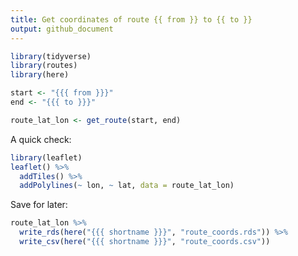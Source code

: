 ```yaml
---
title: Get coordinates of route {{ from }} to {{ to }} 
output: github_document
---
```


```r
library(tidyverse)
library(routes)
library(here)
```

```r
start <- "{{{ from }}}"
end <- "{{{ to }}}"
```

```r
route_lat_lon <- get_route(start, end)
```
A quick check:

```r
library(leaflet)
leaflet() %>% 
  addTiles() %>% 
  addPolylines(~ lon, ~ lat, data = route_lat_lon)
```

Save for later:
```r
route_lat_lon %>% 
  write_rds(here("{{{ shortname }}}", "route_coords.rds")) %>% 
  write_csv(here("{{{ shortname }}}", "route_coords.csv"))
```
